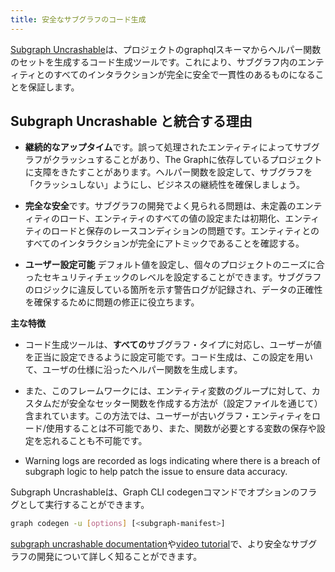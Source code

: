 ```yaml
---
title: 安全なサブグラフのコード生成
---
```


[Subgraph Uncrashable](https://float-capital.github.io/float-subgraph-uncrashable/)は、プロジェクトのgraphqlスキーマからヘルパー関数のセットを生成するコード生成ツールです。これにより、サブグラフ内のエンティティとのすべてのインタラクションが完全に安全で一貫性のあるものになることを保証します。

## Subgraph Uncrashable と統合する理由

- **継続的なアップタイム**です。誤って処理されたエンティティによってサブグラフがクラッシュすることがあり、The Graphに依存しているプロジェクトに支障をきたすことがあります。ヘルパー関数を設定して、サブグラフを「クラッシュしない」ようにし、ビジネスの継続性を確保しましょう。

- **完全な安全**です。サブグラフの開発でよく見られる問題は、未定義のエンティティのロード、エンティティのすべての値の設定または初期化、エンティティのロードと保存のレースコンディションの問題です。エンティティとのすべてのインタラクションが完全にアトミックであることを確認する。

- **ユーザー設定可能** デフォルト値を設定し、個々のプロジェクトのニーズに合ったセキュリティチェックのレベルを設定することができます。サブグラフのロジックに違反している箇所を示す警告ログが記録され、データの正確性を確保するために問題の修正に役立ちます。

**主な特徴**

- コード生成ツールは、**すべての**サブグラフ・タイプに対応し、ユーザーが値を正当に設定できるように設定可能です。コード生成は、この設定を用いて、ユーザの仕様に沿ったヘルパー関数を生成します。

- また、このフレームワークには、エンティティ変数のグループに対して、カスタムだが安全なセッター関数を作成する方法が（設定ファイルを通じて）含まれています。この方法では、ユーザーが古いグラフ・エンティティをロード/使用することは不可能であり、また、関数が必要とする変数の保存や設定を忘れることも不可能です。

- Warning logs are recorded as logs indicating where there is a breach of subgraph logic to help patch the issue to ensure data accuracy.

Subgraph Uncrashableは、Graph CLI codegenコマンドでオプションのフラグとして実行することができます。

```sh
graph codegen -u [options] [<subgraph-manifest>]
```

[subgraph uncrashable documentation](https://float-capital.github.io/float-subgraph-uncrashable/docs/)や[video tutorial](https://float-capital.github.io/float-subgraph-uncrashable/docs/tutorial)で、より安全なサブグラフの開発について詳しく知ることができます。
